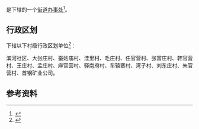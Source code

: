 {{中国乡级行政区|13/02/83/003/000}}

'''{{PAGENAMEBASE}}'''是{{PRC admin/fullname|13/02/83/003/000|3}}下辖的一个[[街道办事处|街道办事处]]<ref>{{PRC admin/ref sgc|{{PRC admin/parent|13/02/83/003/000}}}}</ref>。

== 行政区划 ==
{{PAGENAMEBASE}}下辖以下村级行政区划单位<ref>{{PRC admin/ref sgc|13/02/83/003/000}}</ref>：

滨河社区、大张庄村、蚕姑庙村、洼里村、毛庄村、任官营村、张富庄村、韩官营村、王庄村、孟庄村、麻官营村、驿南府村、车辕寨村、湾子村、刘东庄村、朱官营村、首钢矿业公司。

== 参考资料 ==
{{reflist}}

{{河北行政区划小作品}}
{{PRC admin/navcat|13/02/83/003/000}}
